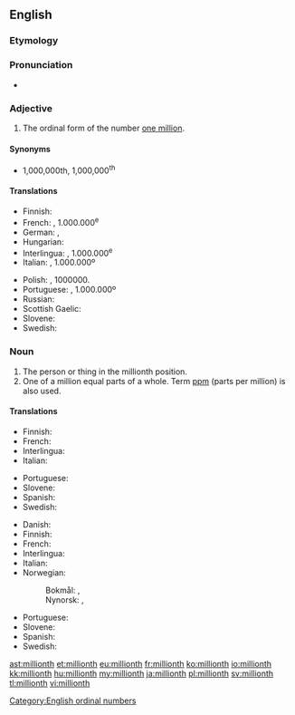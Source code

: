 ==English==

===Etymology===
{{suffix|million|th|lang=en}}

===Pronunciation===
* {{IPA|/ˈmɪljənθ/|lang=en}}

===Adjective===
{{en-adj|-}}

# The ordinal form of the number [[million|one million]].

====Synonyms====
* 1,000,000th, 1,000,000<sup>th</sup> {{qualifier|also written without commas, or, in technical usage with a thin space replacing each comma}}

====Translations====
{{trans-top|millionth}}
* Finnish: {{t|fi|miljoonas}}
* French: {{t+|fr|millionième}}, 1.000.000<sup>e</sup>
* German: {{t+|de|millionstel}}, {{t|de|milliontel}}
* Hungarian: {{t|hu|milliomodik}}
* Interlingua: {{t|ia|millionesime}}, 1.000.000<sup>e</sup>
* Italian: {{t+|it|milionesimo}}, 1.000.000º
{{trans-mid}}
* Polish: {{t+|pl|milionowy}}, 1000000.
* Portuguese: {{t+|pt|milionésimo}}, 1.000.000º
* Russian: {{t+|ru|миллио́нный|sc=Cyrl}}
* Scottish Gaelic: {{t|gd|milleanamh}}
* Slovene: {{t|sl|milijonti}}
* Swedish: {{t+|sv|miljonte}}
{{trans-bottom}}

===Noun===
{{en-noun}}

# The person or thing in the millionth position.
# One of a million equal parts of a whole. Term [[ppm]] (parts per million) is also used.

====Translations====
{{trans-top|person or thing in the millionth position}}
* Finnish: {{t|fi|miljoonas}}
* French: {{t+|fr|millionième|m|f}}
* Interlingua: {{t|ia|millionesimo|m}}
* Italian: {{t+|it|milionesimo|m}}
{{trans-mid}}
* Portuguese: {{t+|pt|milionésimo|m}}
* Slovene: {{t|sl|milijonti}}
* Spanish: {{t|es|millonésimo|m}}
* Swedish: {{t+|sv|miljonte}}
{{trans-bottom}}

{{trans-top|one of a million equal parts of a whole}}
* Danish: {{t|da|milliontedel|c}}
* Finnish: {{t|fi|miljoonasosa}}
* French: {{t+|fr|millionième|m}}
* Interlingua: {{t|ia|millionesimo|m}}
* Italian: {{t+|it|milionesimo|m}}
* Norwegian:
*: Bokmål: {{t|nb|milliondel|m}}, {{t|nb|milliontedel|m}}
*: Nynorsk: {{t|nn|milliondel|m}}, {{t|nn|milliontedel|m}}
{{trans-mid}}
* Portuguese: {{t+|pt|milionésimo|m}}
* Slovene: {{t|sl|milijonina|f}}
* Spanish: {{t|es|millonésimo|m}}
* Swedish: {{t|sv|miljondel|c}}
{{trans-bottom}}

[[Category:English ordinal numbers]]

[[ast:millionth]]
[[et:millionth]]
[[eu:millionth]]
[[fr:millionth]]
[[ko:millionth]]
[[io:millionth]]
[[kk:millionth]]
[[hu:millionth]]
[[my:millionth]]
[[ja:millionth]]
[[pl:millionth]]
[[sv:millionth]]
[[tl:millionth]]
[[vi:millionth]]